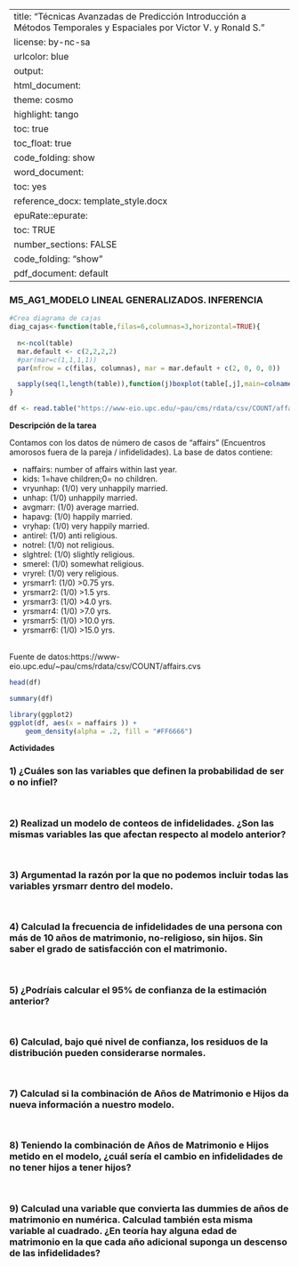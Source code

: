 
---
title:    "Técnicas Avanzadas de Predicción Introducción a Métodos Temporales y Espaciales por Victor V. y Ronald S."
license:  by-nc-sa
urlcolor: blue
output:
  html_document: 
    theme:        cosmo 
    highlight:    tango 
    toc:          true
    toc_float:    true
    code_folding: show
  word_document:  
    toc: yes
    reference_docx: template_style.docx
  epuRate::epurate:
    toc:             TRUE
    number_sections: FALSE
    code_folding:    "show"
  pdf_document:   default
---

### M5_AG1_MODELO LINEAL GENERALIZADOS. INFERENCIA
```{r echo=FALSE,warning=FALSE,message=FALSE}

#Crea diagrama de cajas
diag_cajas<-function(table,filas=6,columnas=3,horizontal=TRUE){
  
  n<-ncol(table)
  mar.default <- c(2,2,2,2) 
  #par(mar=c(1,1,1,1))
  par(mfrow = c(filas, columnas), mar = mar.default + c(2, 0, 0, 0)) 

  sapply(seq(1,length(table)),function(j)boxplot(table[,j],main=colnames(table)[j],horizontal = horizontal,xlab="",col="blue"))
}

df <- read.table("https://www-eio.upc.edu/~pau/cms/rdata/csv/COUNT/affairs.cvs", header = TRUE, sep = ",")


```


**Descripción de la tarea**   

Contamos con los datos de número de casos de “affairs” (Encuentros amorosos fuera de la pareja / infidelidades). La base de datos contiene:

<ul>
<li>naffairs: number of affairs within last year. </li>
<li>kids: 1=have children;0= no children. </li>
<li>vryunhap: (1/0) very unhappily married. </li>
<li>unhap: (1/0) unhappily married. </li>
<li>avgmarr: (1/0) average married. </li>
<li>hapavg: (1/0) happily married. </li>
<li>vryhap: (1/0) very happily married. </li>
<li>antirel: (1/0) anti religious. </li>
<li>notrel: (1/0) not religious. </li>
<li>slghtrel: (1/0) slightly religious. </li>
<li>smerel: (1/0) somewhat religious. </li>
<li>vryrel: (1/0) very religious. </li>
<li>yrsmarr1: (1/0) >0.75 yrs. </li>
<li>yrsmarr2: (1/0) >1.5 yrs. </li>
<li>yrsmarr3: (1/0) >4.0 yrs. </li>
<li>yrsmarr4: (1/0) >7.0 yrs. </li>
<li>yrsmarr5: (1/0) >10.0 yrs. </li>
<li>yrsmarr6: (1/0) >15.0 yrs.</li>
</ul>
<br>
Fuente de datos:https://www-eio.upc.edu/~pau/cms/rdata/csv/COUNT/affairs.cvs 

```{r echo=FALSE,warning=FALSE,message=FALSE}
head(df)

```

```{r echo=FALSE,warning=FALSE,message=FALSE}
summary(df)

```

```{r echo=FALSE,warning=FALSE,message=FALSE}
library(ggplot2)
ggplot(df, aes(x = naffairs )) +
    geom_density(alpha = .2, fill = "#FF6666")
```

    
**Actividades**   

### 1) ¿Cuáles son las variables que definen la probabilidad de ser o no infiel?  

```{r echo=FALSE,warning=FALSE,message=FALSE}

```


```{r echo=FALSE,warning=FALSE,message=FALSE}

```

### 2) Realizad un modelo de conteos de infidelidades. ¿Son las mismas variables las que afectan respecto al modelo anterior?

```{r echo=FALSE,warning=FALSE,message=FALSE}

```


```{r echo=FALSE,warning=FALSE,message=FALSE}

```

### 3) Argumentad la razón por la que no podemos incluir todas las variables yrsmarr dentro del modelo.  

```{r echo=FALSE,warning=FALSE,message=FALSE}

```


```{r echo=FALSE,warning=FALSE,message=FALSE}

```

### 4) Calculad la frecuencia de infidelidades de una persona con más de 10 años de matrimonio, no-religioso, sin hijos. Sin saber el grado de satisfacción con el matrimonio.   

```{r echo=FALSE,warning=FALSE,message=FALSE}

```


```{r echo=FALSE,warning=FALSE,message=FALSE}

```

### 5) ¿Podríais calcular el 95% de confianza de la estimación anterior? 

```{r echo=FALSE,warning=FALSE,message=FALSE}

```


```{r echo=FALSE,warning=FALSE,message=FALSE}

```

### 6) Calculad, bajo qué nivel de confianza, los residuos de la distribución pueden considerarse normales.  

```{r echo=FALSE,warning=FALSE,message=FALSE}

```


```{r echo=FALSE,warning=FALSE,message=FALSE}

```

### 7) Calculad si la combinación de Años de Matrimonio e Hijos da nueva información a nuestro modelo.  

```{r echo=FALSE,warning=FALSE,message=FALSE}

```


```{r echo=FALSE,warning=FALSE,message=FALSE}

```

### 8) Teniendo la combinación de Años de Matrimonio e Hijos metido en el modelo, ¿cuál sería el cambio en infidelidades de no tener hijos a tener hijos?   

```{r echo=FALSE,warning=FALSE,message=FALSE}

```


```{r echo=FALSE,warning=FALSE,message=FALSE}

```

### 9) Calculad una variable que convierta las dummies de años de matrimonio en numérica. Calculad también esta misma variable al cuadrado. ¿En teoría hay alguna edad de matrimonio en la que cada año adicional suponga un descenso de las infidelidades?  

```{r echo=FALSE,warning=FALSE,message=FALSE}

```


```{r echo=FALSE,warning=FALSE,message=FALSE}

```

